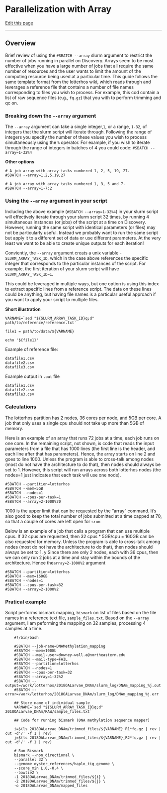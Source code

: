 # Parallelization with Array

[Edit this page](https://github.com/DrK-Lo/lotterhoslabprotocols/edit/main/discovery_slurmArrays.qmd)

------------------------------------------------------------------------

## **Overview** {.unnumbered}

Brief review of using the `#SBATCH --array` slurm argument to restrict the number of jobs running in parallel on Discovery. Arrays seem to be most effective when you have a large number of jobs that all require the same number of resources and the user wants to limit the amount of the computing resource being used at a particular time. This guide follows the same template format from the lotterhos wiki, which reads through and leverages a reference file that contains a number of file names corresponding to files you wish to process. For example, this cod contain a list of raw sequence files (e.g., `fq.gz`) that you with to perform trimming and qc on.

### **Breaking down the `--array` argument** {.unnumbered}

The `--array` argument can take a single integer,`1`, or a range, `1-32`, of integers that the slurm script will iterate through. Following the range of integers you specify the number of these values you wish to process simultaneously using the `%` operator. For example, if you wish to iterate through the range of integers in batches of 4 you could code: `#SBATCH --array=1-32%4`

**Other options**

    # A job array with array tasks numbered 1, 2, 5, 19, 27.
    #SBATCH --array=1,2,5,19,27

    # A job array with array tasks numbered 1, 3, 5 and 7.
    #SBATCH --array=1-7:2

### **Using the `--array` argument in your script** {.unnumbered}

Including the above example (`#SBATCH --array=1-32%4`) in your slurm script will effectively iterate through your slurm script 32 times, by running 4 simultaneous instances (or jobs) of the script at a time on Discovery. However, running the same script with identical parameters (or files) may not be particularly useful. Instead we probably want to run the same script but apply it to a different set of data or use different parameters. At the very least we want to be able to create unique outputs for each iteration!

Conviently, the `--array` argument creats a unix variable - `SLURM_ARRAY_TASK_ID`, which in the case above references the specific integer that corresponds to the particular instances of the script. For example, the first iteration of your slurm script will have `SLURM_ARRAY_TASK_ID=1`.

This could be leveraged in multiple ways, but one option is using this index to extract specific lines from a reference script. The data on these lines could be anything, but having file names is a particular useful approach if you want to apply your script to multiple files.

**Short illustration**

    VARNAME=`sed "${SLURM_ARRAY_TASK_ID}q;d" path/to/reference/reference.txt`

    file1 = path/to/data/${VARNAME}

    echo '${file1}'

Example of reference file:

    datafile1.csv
    datafile2.csv
    datafile3.csv

Example output in `.out` file

    datafile1.csv
    datafile2.csv
    datafile3.csv

### **Calculations** {.unnumbered}

The lotterhos partition has 2 nodes, 36 cores per node, and 5GB per core. A job that only uses a single cpu should not take up more than 5GB of memory.

Here is an example of an array that runs 72 jobs at a time, each job runs on one core. In the remaining script, not shown, is code that reads the input parameters from a file that has 1000 lines (the first line is the header, and each line after that has parameters). Hence, the array starts on line 2 and goes to line 1000. Unless the program is able to cross-talk among nodes (most do not have the architecture to do that), then nodes should always be set to 1. However, this script will run arrays across both lotterhos nodes (the nodes=1 just indicates that each task will use one node).

    #SBATCH --partition=lotterhos
    #SBATCH --mem=5GB
    #SBATCH --nodes=1
    #SBATCH --cpus-per-task=1
    #SBATCH --array=2-1000%70

1000 is the upper limit that can be requested by the "array" command. It's also good to keep the total number of jobs submitted at a time capped at 70, so that a couple of cores are left open for `srun`

Below is an example of a job that calls a program that can use multiple cpus. If 32 cpus are requested, then 32 cpus \* 5GB/cpu = 160GB can be also requested for memory. Unless the program is able to cross-talk among nodes (most do not have the architecture to do that), then nodes should always be set to 1. y Since there are only 2 nodes, each with 36 cpus, then we can only run 2 jobs at a time and stay within the bounds of the architecture. Hence the`array=2-1000%2` argument

    #SBATCH --partition=lotterhos
    #SBATCH --mem=160GB
    #SBATCH --nodes=1
    #SBATCH --cpus-per-task=32
    #SBATCH --array=2-1000%2

### **Pratical example** {.unnumbered}

Script performs bismark mapping, `bismark` on list of files based on the file names in a reference text file, `sample_files.txt`. Based on the `--array` argument, I am peforming the mapping on 32 samples, processing 4 samples at a time.

        #!/bin/bash

        #SBATCH --job-name=DNAMethylation_mapping
        #SBATCH --mem=100Gb
        #SBATCH --mail-user=downey-wall.a@northeastern.edu
        #SBATCH --mail-type=FAIL
        #SBATCH --partition=lotterhos
        #SBATCH --nodes=1
        #SBATCH --cpus-per-task=32
        #SBATCH --array=1-32%2
        #SBATCH --output=/work/lotterhos/2018OALarvae_DNAm/slurm_log/DNAm_mapping_%j.out
        #SBATCH --error=/work/lotterhos/2018OALarvae_DNAm/slurm_log/DNAm_mapping_%j.err

        ## Store name of individual sample
        VARNAME=`sed "${SLURM_ARRAY_TASK_ID}q;d" 2018OALarvae_DNAm/RAW/sample_files.txt`

        ## Code for running bismark (DNA methylation sequence mapper)

        i=$(ls 2018OALarvae_DNAm/trimmed_files/${VARNAME}_R1*fq.gz | rev | cut -d'/' -f 1 | rev) 
        j=$(ls 2018OALarvae_DNAm/trimmed_files/${VARNAME}_R2*fq.gz | rev | cut -d'/' -f 1 | rev)

        # Run Bismark
        bismark --non_directional \
        --parallel 32 \
        --genome oyster_references/haplo_tig_genome \
        --score_min L,0,-0.4 \
        --bowtie2 \
        -1 2018OALarvae_DNAm/trimmed_files/${i} \
        -2 2018OALarvae_DNAm/trimmed_files/${j} \
        -o 2018OALarvae_DNAm/mapped_files
